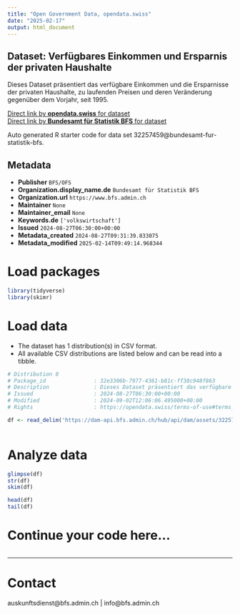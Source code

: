 ```yaml
---
title: "Open Government Data, opendata.swiss"
date: "2025-02-17"
output: html_document
---
```


## Dataset: Verfügbares Einkommen und Ersparnis der privaten Haushalte

Dieses Dataset präsentiert das verfügbare Einkommen und die Ersparnisse der privaten Haushalte, zu laufenden Preisen und deren Veränderung gegenüber dem Vorjahr, seit 1995.

[Direct link by **opendata.swiss** for dataset](https://opendata.swiss/de/dataset/verfugbares-einkommen-und-ersparnis-der-privaten-haushalte)<br>
[Direct link by **Bundesamt für Statistik BFS** for dataset](https://www.bfs.admin.ch/asset/de/ts-x-04.02.01.07)

Auto generated R starter code for data set 32257459@bundesamt-fur-statistik-bfs.

## Metadata

- **Publisher** `BFS/OFS`
- **Organization.display_name.de** `Bundesamt für Statistik BFS`
- **Organization.url** `https://www.bfs.admin.ch`
- **Maintainer** `None`
- **Maintainer_email** `None`
- **Keywords.de** `['volkswirtschaft']`
- **Issued** `2024-08-27T06:30:00+00:00`
- **Metadata_created** `2024-08-27T09:31:39.833075`
- **Metadata_modified** `2025-02-14T09:49:14.968344`


# Load packages

```r

library(tidyverse)
library(skimr)

```

# Load data

-   The dataset has 1 distribution(s) in CSV format.
-   All available CSV distributions are listed below and can be read into a tibble.

```r

# Distribution 0
# Package_id               : 32e3306b-7977-4361-b81c-ff38c948f863
# Description              : Dieses Dataset präsentiert das verfügbare Einkommen und die Ersparnisse der privaten Haushalte, zu laufenden Preisen und deren Veränderung gegenüber dem Vorjahr, seit 1995.
# Issued                   : 2024-08-27T06:30:00+00:00
# Modified                 : 2024-09-02T12:06:06.495000+00:00
# Rights                   : https://opendata.swiss/terms-of-use#terms_by_ask

df <- read_delim('https://dam-api.bfs.admin.ch/hub/api/dam/assets/32257466/master')



```

# Analyze data

```r

glimpse(df)
str(df)
skim(df)

head(df)
tail(df)

```

# Continue your code here...

```r

```

------------------------------------------------------------------------

# Contact

auskunftsdienst@bfs.admin.ch | info@bfs.admin.ch
